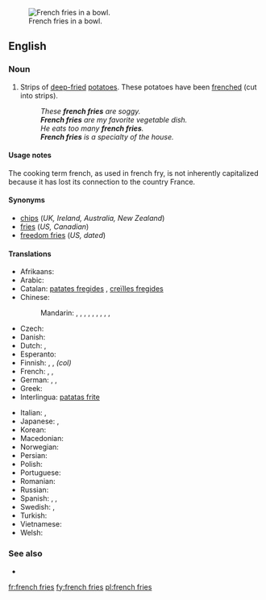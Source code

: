 [[Image:Pommes-1.jpg|thumb|French fries in a bowl.]]
==English==

===Noun===
{{en-plural noun|head=[[french]] [[fries]]|sg=french fry}}

# {{chiefly|North America}} Strips of [[deep-fried]] [[potatoes]].  These potatoes have been [[frenched]] (cut into strips).
#: ''These '''french fries''' are soggy.''
#: '''''French fries''' are my favorite vegetable dish.''
#: ''He eats too many '''french fries'''.''
#: '''''French fries''' is a specialty of the house.''

====Usage notes====
The cooking term french, as used in french fry, is not inherently capitalized because it has lost its connection to the country France.

====Synonyms====
* [[chips]] (''UK, Ireland, Australia, New Zealand'')
* [[fries]] (''US, Canadian'')
* [[freedom fries]] (''US, dated'')

====Translations====
{{trans-top|deep fried strips of potato}}
* Afrikaans: {{t|af|slap tjips}}
* Arabic: {{t|ar|بطاطا مقلية|f|tr=baṭāṭā maqlíyya|sc=Arab}}
* Catalan: [[patates fregides]] {{f}}, [[creïlles fregides]] {{f}}
* Chinese:
*: Mandarin: {{t|zh|炸薯條|sc=Hani}}, {{t|zh|炸薯条|tr=zhàshǔtiáo|sc=Hani}}, {{t|zh|土豆條|sc=Hani}}, {{t|zh|土豆条|tr=tǔdòutiáo|sc=Hani}}, {{t|zh|馬鈴薯條|sc=Hani}}, {{t|zh|马铃薯条|tr=mǎlíngshǔtiáo|sc=Hani}}, {{t|zh|炸土豆條|sc=Hani}}, {{t|zh|炸土豆条|tr=zhátǔdòutiáo|sc=Hani}}, {{t|zh|薯條|sc=Hani}}, {{t|zh|薯条|tr=shǔtiáo|sc=Hani}}
* Czech: {{t|cs|hranolky|m}}
* Danish: {{t+|da|pomfrit|c}}
* Dutch: {{t|nl|frieten}}, {{t|nl|patat}}
* Esperanto: {{t|eo|terpomfingroj}}
* Finnish: {{t|fi|ranskalaiset perunat}}, {{t-|fi|ranskanperunat}}, {{t|fi|ranskikset}} ''(col)''
* French: {{t|fr|frites|f|p}}, {{t|fr|pommes frites|f|p}}, {{t|fr|pommes allumettes|f|p}}
* German: {{t+|de|Pommes frites|f|p}}, {{t-|de|Pommes|f|p}}, {{t-|de|Fritten|f|p}}
* Greek: {{t-|el|τηγανιτές πατάτες|f|p|tr=tiganités patátes}}
* Interlingua: [[patatas frite]]
{{trans-mid}}
* Italian: {{t-|it|patate fritte|f|p}}, {{t-|it|patatine fritte|f|p}}
* Japanese: {{t|ja|フライドポテト|tr=furaidopoteto|sc=Jpan}}, {{t|ja|フレンチフライ|tr=furenchifurai|sc=Jpan}}
* Korean: {{t|ko|감자 튀김|tr=gamja twigim|sc=Kore}}
* Macedonian: {{t|mk|помфрит|m|tr=pomfrít}}
* Norwegian: {{t-|no|pommes frites|m}}
* Persian: {{t|fa|سیب‌زمینی سرخ‌کرده|tr=sib-zamini-ye sorx-karde|sc=fa-Arab}}
* Polish: {{t-|pl|frytki|p}}
* Portuguese: {{t|pt|batatas fritas|p}}
* Romanian: {{t|ro|cartofi prăjiți|m|p}}
* Russian: {{t|ru|картофель фри|m|tr=kartófelʹ fri}}
* Spanish: {{qualifier|Spain}} {{t|es|patatas fritas|p}}, {{qualifier|Mexico}} {{t|es|papas fritas|p}}, {{qualifier|Nicaragua}} {{t|es|papitas fritas|p}}
* Swedish: {{t-|sv|pommes frites|c}}, {{t-|sv|strips|p}}
* Turkish: {{t|tr|patates kızartması}}
* Vietnamese: {{t|vi|khoai tây chiên}} {{qualifier|lit.: fried western potato}}
* Welsh: {{t|cy|sglodion}}
{{trans-bottom}}

===See also===
* {{pedia}}

[[fr:french fries]]
[[fy:french fries]]
[[pl:french fries]]